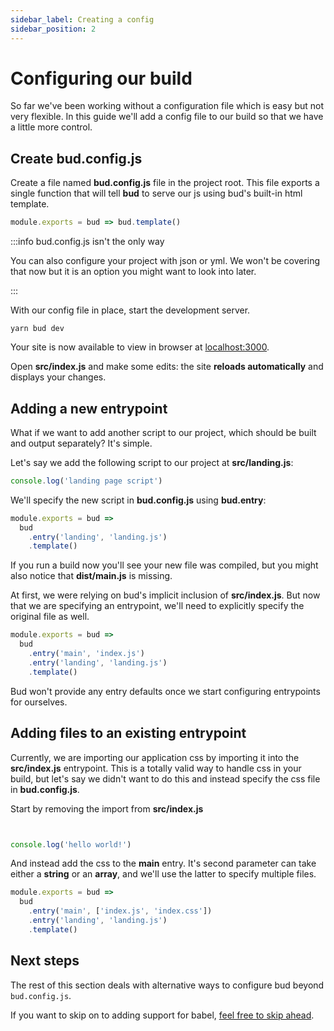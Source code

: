 ```yaml
---
sidebar_label: Creating a config
sidebar_position: 2
---
```



# Configuring our build

So far we've been working without a configuration file which is easy but not very flexible. In this guide we'll add a config file to our build so that we have a little more control.

## Create bud.config.js

Create a file named **bud.config.js** file in the project root. This file exports a single function that will tell **bud** to serve our js using bud's built-in html template.

```js title='bud.config.js'
module.exports = bud => bud.template()
```

:::info bud.config.js isn't the only way

You can also configure your project with json or yml. We won't be covering that now but it is an option you might want to look into later.

:::

With our config file in place, start the development server.

```shell
yarn bud dev
```

Your site is now available to view in browser at [localhost:3000](http://localhost:3000).

Open **src/index.js** and make some edits: the site **reloads automatically** and displays your changes.

## Adding a new entrypoint

What if we want to add another script to our project, which should be built and output separately? It's simple.

Let's say we add the following script to our project at **src/landing.js**:

```js title='src/landing.js'
console.log('landing page script')
```

We'll specify the new script in **bud.config.js** using **bud.entry**:

```js {3} title='bud.config.js'
module.exports = bud =>
  bud
    .entry('landing', 'landing.js')
    .template()
```

If you run a build now you'll see your new file was compiled, but you might also notice that **dist/main.js** is missing.

At first, we were relying on bud's implicit inclusion of **src/index.js**. But now that we are specifying an entrypoint, we'll need
to explicitly specify the original file as well.

```js {3} title='bud.config.js'
module.exports = bud =>
  bud
    .entry('main', 'index.js')
    .entry('landing', 'landing.js')
    .template()
```

Bud won't provide any entry defaults once we start configuring entrypoints for ourselves.

## Adding files to an existing entrypoint

Currently, we are importing our application css by importing it into the **src/index.js** entrypoint. This is a totally valid way to handle css in your build,
but let's say we didn't want to do this and instead specify the css file in **bud.config.js**.

Start by removing the import from **src/index.js**

```js {1-2} title='src/index.js'


console.log('hello world!')
```

And instead add the css to the **main** entry. It's second parameter can take either a **string** or an **array**, and we'll use the latter to specify multiple files.

```js {3} title='bud.config.js'
module.exports = bud =>
  bud
    .entry('main', ['index.js', 'index.css'])
    .entry('landing', 'landing.js')
    .template()
```

## Next steps

The rest of this section deals with alternative ways to configure bud beyond `bud.config.js`. 

If you want to skip on to adding support for babel, [feel free to skip ahead](/guide/getting-started/extending).
